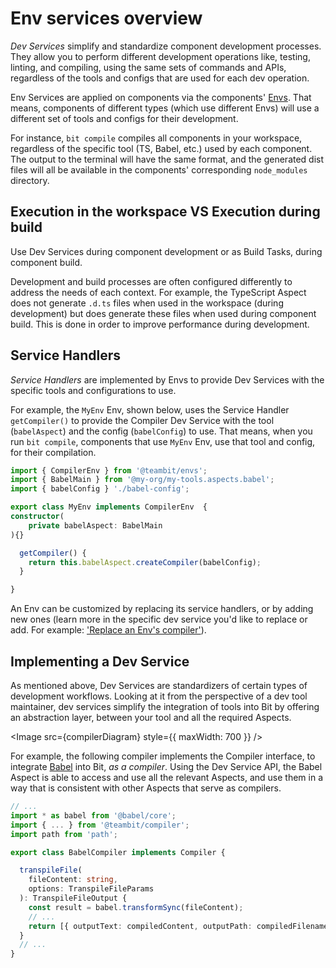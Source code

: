 
# Env services overview

_Dev Services_ simplify and standardize component development processes. They allow you to perform different development operations like, testing, linting, and compiling, using the same sets of commands and APIs,
regardless of the tools and configs that are used for each dev operation.

Env Services are applied on components via the components' [Envs](/envs/envs-overview). That means, components of different types (which use different Envs) will use a different set of tools and configs for their development.

For instance, `bit compile` compiles all components in your workspace, regardless of the specific tool (TS, Babel, etc.) used by each component.
The output to the terminal will have the same format, and the generated dist files will all be available in the components' corresponding `node_modules` directory.

## Execution in the workspace VS Execution during build

Use Dev Services during component development or as Build Tasks, during component build.

Development and build processes are often configured differently to address the needs of each context.
For example, the TypeScript Aspect does not generate `.d.ts` files when used in the workspace (during development) but does generate these files when used during component build. This is done in order to improve performance during development.

## Service Handlers

_Service Handlers_ are implemented by Envs to provide Dev Services with the specific tools and configurations to use.

For example, the `MyEnv` Env, shown below, uses the Service Handler `getCompiler()` to provide the Compiler Dev Service with the tool (`babelAspect`) and the config (`babelConfig`) to use.
That means, when you run `bit compile`, components that use `MyEnv` Env, use that tool and config, for their compilation.

```ts
import { CompilerEnv } from '@teambit/envs';
import { BabelMain } from '@my-org/my-tools.aspects.babel';
import { babelConfig } './babel-config';

export class MyEnv implements CompilerEnv  {
constructor(
    private babelAspect: BabelMain
){}

  getCompiler() {
    return this.babelAspect.createCompiler(babelConfig);
  }

}
```

An Env can be customized by replacing its service handlers, or by adding new ones (learn more in the specific dev service you'd like to replace or add. For example: ['Replace an Env's compiler'](/dev-services-overview/compiler/using-a-compiler#replace-an-env's-compiler-using-an-env-extension)).

## Implementing a Dev Service

As mentioned above, Dev Services are standardizers of certain types of development workflows. Looking at it from the perspective of a dev tool maintainer, dev services simplify the integration of tools into Bit by offering an abstraction layer, between your tool and all the required Aspects.

<Image src={compilerDiagram} style={{ maxWidth: 700 }} />

For example, the following compiler implements the Compiler interface, to integrate [Babel](https://jestjs.io/) into Bit, _as a compiler_.
Using the Dev Service API, the Babel Aspect is able to access and use all the relevant Aspects, and use them in a way that is consistent with other Aspects that serve as compilers.

```ts
// ...
import * as babel from '@babel/core';
import { ... } from '@teambit/compiler';
import path from 'path';

export class BabelCompiler implements Compiler {

  transpileFile(
    fileContent: string,
    options: TranspileFileParams
  ): TranspileFileOutput {
    const result = babel.transformSync(fileContent);
    // ...
    return [{ outputText: compiledContent, outputPath: compiledFilename }];
  }
  // ...
}
```
